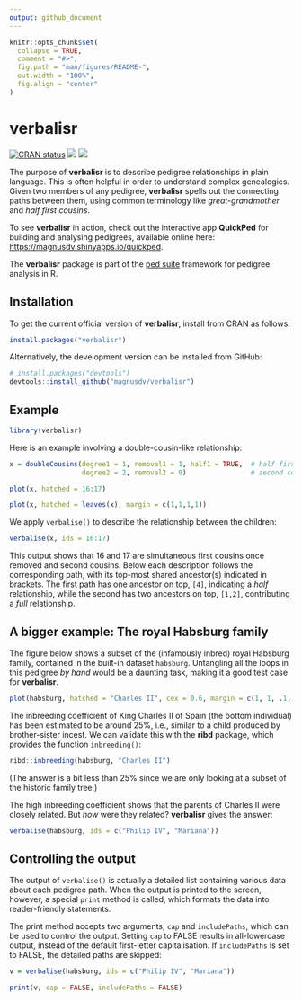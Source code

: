 ```yaml
---
output: github_document
---
```


<!-- README.md is generated from README.Rmd. Please edit that file -->

```r
knitr::opts_chunk$set(
  collapse = TRUE,
  comment = "#>",
  fig.path = "man/figures/README-",
  out.width = "100%",
  fig.align = "center"
)
```

# verbalisr

<!-- badges: start -->
[![CRAN status](https://www.r-pkg.org/badges/version/verbalisr)](https://CRAN.R-project.org/package=verbalisr)
[![](https://cranlogs.r-pkg.org/badges/grand-total/verbalisr?color=yellow)](https://cran.r-project.org/package=verbalisr)
[![](https://cranlogs.r-pkg.org/badges/last-month/verbalisr?color=yellow)](https://cran.r-project.org/package=verbalisr)
<!-- badges: end -->

The purpose of **verbalisr** is to describe pedigree relationships in plain language. This is often helpful in order to understand complex genealogies. Given two members of any pedigree, **verbalisr** spells out the connecting paths between them, using common terminology like *great-grandmother* and *half first cousins*. 

To see **verbalisr** in action, check out the interactive app **QuickPed** for building and analysing pedigrees, available online here: <https://magnusdv.shinyapps.io/quickped>.

The **verbalisr** package is part of the [ped suite](https://magnusdv.github.io/pedsuite/) framework for pedigree analysis in R. 

## Installation

To get the current official version of **verbalisr**, install from CRAN as follows:
```r
install.packages("verbalisr")
```
Alternatively, the development version can be installed from GitHub:
```r
# install.packages("devtools")
devtools::install_github("magnusdv/verbalisr")
```

## Example

```r
library(verbalisr)
```

Here is an example involving a double-cousin-like relationship:

```r
x = doubleCousins(degree1 = 1, removal1 = 1, half1 = TRUE,  # half first cousins once removed
                  degree2 = 2, removal2 = 0)                # second cousins

plot(x, hatched = 16:17)
```

```r
plot(x, hatched = leaves(x), margin = c(1,1,1,1))
```

We apply `verbalise()` to describe the relationship between the children:
```r
verbalise(x, ids = 16:17)
```
This output shows that 16 and 17 are simultaneous first cousins once removed and second cousins. Below each description follows the corresponding path, with its top-most shared ancestor(s) indicated in brackets. The first path has one ancestor on top, `[4]`, indicating a *half* relationship, while the second has two ancestors on top, `[1,2]`, contributing a *full* relationship.

## A bigger example: The royal Habsburg family
The figure below shows a subset of the (infamously inbred) royal Habsburg family, contained in the built-in dataset `habsburg`.
Untangling all the loops in this pedigree *by hand* would be a daunting task, making it a good test case for **verbalisr**.

```r
plot(habsburg, hatched = "Charles II", cex = 0.6, margin = c(1, 1, .1, 1))
```

The inbreeding coefficient of King Charles II of Spain (the bottom individual) has been estimated to be around 25%, i.e., similar to a child produced by brother-sister incest. We can validate this with the **ribd** package, which provides the function `inbreeding()`:
```r
ribd::inbreeding(habsburg, "Charles II")
```
(The answer is a bit less than 25% since we are only looking at a subset of the historic family tree.)

The high inbreeding coefficient shows that the parents of Charles II were closely related. But *how* were they related? **verbalisr** gives the answer:

```r
verbalise(habsburg, ids = c("Philip IV", "Mariana"))
```

## Controlling the output
The output of `verbalise()` is actually a detailed list containing various data about each pedigree path. When the output is printed to the screen, however, a special `print` method is called, which formats the data into reader-friendly statements.

The print method accepts two arguments, `cap` and `includePaths`, which can be used to control the output. Setting `cap` to FALSE results in all-lowercase output, instead of the default first-letter capitalisation. If `includePaths` is set to FALSE, the detailed paths are skipped:
```r
v = verbalise(habsburg, ids = c("Philip IV", "Mariana"))

print(v, cap = FALSE, includePaths = FALSE)
```
